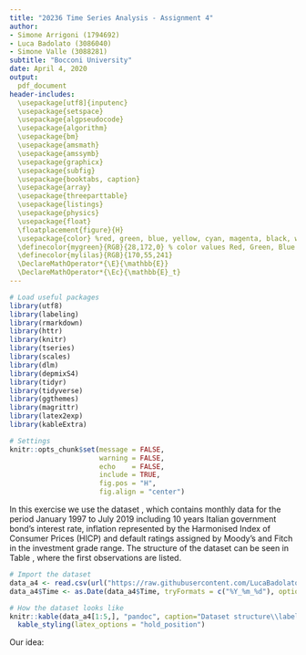 ```yaml
---
title: "20236 Time Series Analysis - Assignment 4"
author:
- Simone Arrigoni (1794692)
- Luca Badolato (3086040)
- Simone Valle (3088281)
subtitle: "Bocconi University"
date: April 4, 2020
output: 
  pdf_document
header-includes:
  \usepackage[utf8]{inputenc}
  \usepackage{setspace}
  \usepackage{algpseudocode}
  \usepackage{algorithm}
  \usepackage{bm}
  \usepackage{amsmath}
  \usepackage{amssymb}
  \usepackage{graphicx}
  \usepackage{subfig}
  \usepackage{booktabs, caption}
  \usepackage{array}
  \usepackage{threeparttable}
  \usepackage{listings}
  \usepackage{physics}
  \usepackage{float}
  \floatplacement{figure}{H}
  \usepackage{color} %red, green, blue, yellow, cyan, magenta, black, white
  \definecolor{mygreen}{RGB}{28,172,0} % color values Red, Green, Blue
  \definecolor{mylilas}{RGB}{170,55,241}
  \DeclareMathOperator*{\E}{\mathbb{E}}
  \DeclareMathOperator*{\Ec}{\mathbb{E}_t}
---
```


```r

# Load useful packages
library(utf8)
library(labeling)
library(rmarkdown)
library(httr)
library(knitr)
library(tseries)
library(scales)
library(dlm)
library(depmixS4)
library(tidyr)
library(tidyverse)
library(ggthemes)
library(magrittr)
library(latex2exp)
library(kableExtra)

# Settings
knitr::opts_chunk$set(message = FALSE, 
                      warning = FALSE,
                      echo    = FALSE,
                      include = TRUE,
                      fig.pos = "H",
                      fig.align = "center")
```

\section{Exercise}

In this exercise we use the dataset \texttt{data\_a4.csv}, which contains monthly data for the period January 1997 to July 2019 including 10 years Italian government bond's interest rate, inflation represented by the Harmonised Index of Consumer Prices (HICP) and default ratings assigned by Moody's and Fitch in the investment grade range.
The structure of the dataset can be seen in Table \ref{tab:data}, where the first observations are listed.

```r
# Import the dataset
data_a4 <- read.csv(url("https://raw.githubusercontent.com/LucaBadolato/TimeSeries-/master/data_a4.csv"), sep = ",", header=T)
data_a4$Time <- as.Date(data_a4$Time, tryFormats = c("%Y_%m_%d"), optional = FALSE)
```
```r
# How the dataset looks like
knitr::kable(data_a4[1:5,], "pandoc", caption="Dataset structure\\label{tab:data}") %>%
  kable_styling(latex_options = "hold_position")
```

\begin{enumerate}

\item %1
Let's consider the \textit{real} interest rate for the 10 years Italian government bond, i.e. the ratio between the \textit{nominal} interest rate and the Harmonised Index of Consumer Prices (HICP).
Figure \ref{fig:ITAbond_real} plots the time series for the \textit{real} interest rate.

```{r, fig.width=6.5, fig.height=3, fig.cap="\\label{fig:ITAbond_real}Real interest rate for the 10 years Italian government bond"}

# Time series plot
ggplot(data_a4, aes(x=Time, y=ITAbond_real)) +
  geom_line(color="steelblue") +
  theme_bw(base_size=9) +
  labs(y="Real interest rate", x="Date") +
  scale_x_date(date_breaks="2 years", date_minor_breaks="1 year", limits=as.Date(c('1997_01_01','2019_07_01'), tryFormats=c("%Y_%m_%d"), optional=FALSE), labels=date_format("%m/%Y")) +
  scale_y_continuous(minor_breaks=NULL) +
  theme(axis.text.x=element_text(angle=45, hjust=1), axis.title.x=element_text(margin=margin(t=5)), axis.title.y=element_text(margin=margin(r=5)))
```

The time series is clearly non-stationary and there seems to be several change points, the most clear of which being at the end of 2008, in correspondence to the beginning of the Great recession. In light of the presence of these structural breaks, a transformation of the series into a stationary one is also unlikely to be carried out. For these reasons, a Hidden Markov Model (HMM) could be a reasonable choice for modelling this time series.

Let's indeed model the series using a HMM. In particular, let's assume:
\begin{itemize}
\item three states, representing respectively boom (low interest rates), recession (high interest rates) and a stable path;
\item Gaussian emission distributions, with state-dependent mean $\mu_i$ and variance $\sigma_i$ with $i=1,2,3$
\item No trend clearly shows up from the time series plot suggesting that the data oscillates around a reference value
\end{itemize}

Then, we may specify a Gaussian HMM for the interest rate series in its simplest form, i.e. as long-term mean plus noise
\begin{align*}
\begin{cases}
Y_{t}=\mu_{1}+\varepsilon_{t}, \quad \varepsilon_{t}\overset{i.i.d.}{\sim}N(0,\sigma_{1}^2) \qquad \text{if} \; S_{t}=1 \\
Y_{t}=\mu_{2}+\varepsilon_{t}, \quad \varepsilon_{t}\overset{i.i.d.}{\sim}N(0,\sigma_{2}^2) \qquad \text{if} \; S_{t}=2 \\
Y_{t}=\mu_{3}+\varepsilon_{t}, \quad \varepsilon_{t}\overset{i.i.d.}{\sim}N(0,\sigma_{3}^2) \qquad \text{if} \; S_{t}=3
\end{cases}
\end{align*}

```r
# 1) Model specification
y <- as.numeric(data_a4$ITAbond_real)
model <- depmixS4::depmix(y ~ 1, data=data.frame(y), nstates=3)
```

We can now estimate the MLE of the unknown parameters of the model.
Table \ref{tab:HMM_MLE} presents the estimates the mean and standard deviation in the three states as well as their standard errors.

\medskip
\begin{table}[H]
    \centering
\begin{tabular}{ccc}
\toprule
State & $\hat{\mu}_{MLE}$ & $\hat{\sigma}_{MLE}$ \\
\midrule
S=1   & 1.29               & 0.351                 \\
      & (0.067)            & (0.033)               \\
S=2   & 3.169              & 0.737                 \\
      & (0.071)            & (0.049)               \\
S=3   & 2.019              & 0.207                 \\
      & (0.055)            & (0.033) \\ \bottomrule
\end{tabular}
    \caption{Maximum Likelihood Estimates of the state-dependent mean and standard deviation Standard errors are shown in parenthesis}\label{tab:HMM_MLE}
\end{table}



```r
# 2) Model estimation
# MLE
fmodel <- depmixS4::fit(model)
depmixS4::summary(fmodel)
mu1hat <- paste0(round(fmodel@response[[1]][[1]]@parameters$coefficients,3))
mu2hat <- paste0(round(fmodel@response[[2]][[1]]@parameters$coefficients,3))
mu3hat <- paste0(round(fmodel@response[[3]][[1]]@parameters$coefficients,3))
sd1hat <- paste0(round(fmodel@response[[1]][[1]]@parameters$sd,3))
sd2hat <- paste0(round(fmodel@response[[2]][[1]]@parameters$sd,3))
sd3hat <- paste0(round(fmodel@response[[3]][[1]]@parameters$sd,3))
# se(MLE)
MLEse=depmixS4::standardError(fmodel)
se_mu1hat <- paste0('(', round(MLEse$se[13],3), ')')
se_mu2hat <- paste0('(', round(MLEse$se[15],3), ')')
se_mu3hat <- paste0('(', round(MLEse$se[17],3), ')')
se_sd1hat <- paste0('(', round(MLEse$se[14],3), ')')
se_sd2hat <- paste0('(', round(MLEse$se[16],3), ')')
se_sd3hat <- paste0('(', round(MLEse$se[18],3), ')')
```
```r
# Summary table creation
MLEsum <- data.frame(state=c(rep("S=1",2), rep("S=2",2), rep("S=3",2)), mu=c(mu1hat, se_mu1hat, mu2hat, se_mu2hat, mu3hat, se_mu3hat), sd=c(sd1hat, se_sd1hat, sd2hat, se_sd2hat, sd3hat, se_sd3hat))
knitr::kable(MLEsum, "latex", booktabs=T, align="c", col.names = c("Hidden state", "Mean", "Standard deviation"), escape=F, caption="MLE estimators of HMM\\label{tab:HMM_MLE}") %>% 
  collapse_rows(columns=1, latex_hline="major", valign="middle") %>%
  kable_styling(latex_options="hold_position")
```
Finally, we find the optimal state variable path given the observed real interst rates, that is, we proceed with a global decoding procedure based on the \textit{Viterbi algorithm}.

```{r, out.width='0.40', fig.width=6.5, fig.height=3, fig.cap="\\label{fig:Viterbi states}Viterbi states"}
# Get the estimated state for each timestep 
estStates <- posterior(fmodel)
#Plot the optimal path, that is stored in the first column of estStates
ggplot(data.frame(data_a4[1],data_a4[6], estStates[1]), aes(x=Time))+
geom_line(aes(y=ITAbond_real, color="steelblue"))+
geom_line(aes(y=state))+
theme(panel.grid.major = element_blank(), panel.grid.minor = element_blank(),
panel.background = element_blank(), axis.line = element_line(colour = "black"))+
labs(y="State", x="Date") +
scale_x_date(date_breaks="2 years", date_minor_breaks="1 year", limits=as.Date(c('1997_01_01','2019_07_01'), tryFormats=c("%Y_%m_%d"), optional=FALSE), labels=date_format("%m/%Y"))+
scale_y_continuous(minor_breaks=NULL) +
theme(axis.text.x=element_text(angle=45, hjust=1), axis.title.x=element_text(margin=margin(t=5)), axis.title.y=element_text(margin=margin(r=5)))
```



\item %2
We now use a non-homogeneous HMM, namely we allow the transition matrix to depend on covariates, in order to \textit{predict} possible change points in our time series.

\end{enumerate}

\section{Final project: First part}

Our idea:
